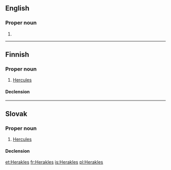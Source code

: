 {{also|Hêraklês}}
==English==

===Proper noun===
{{en-proper noun}}

# {{alternative spelling of|Heracles|lang=en}}

----

==Finnish==

===Proper noun===
{{fi-proper noun}}

# {{context|Greek mythology|lang=fi}} [[Hercules]]

====Declension====
{{fi-decl-vieras|n=sg|Herakl|||e|a}}

----

==Slovak==

===Proper noun===
{{sk-proper noun|g=m|decl=chlap}}

# {{context|Greek mythology|lang=sk}} [[Hercules]]

====Declension====
{{sk-decl-noun-sg|Herakles|[[Heraklesa]], [[Herakla]]|[[Heraklesovi]], [[Heraklovi]]|[[Heraklesa]], [[Herakla]]|[[Heraklesovi]], [[Heraklovi]]|[[Heraklesom]], [[Heraklom]]}}

[[et:Herakles]]
[[fr:Herakles]]
[[is:Herakles]]
[[pl:Herakles]]